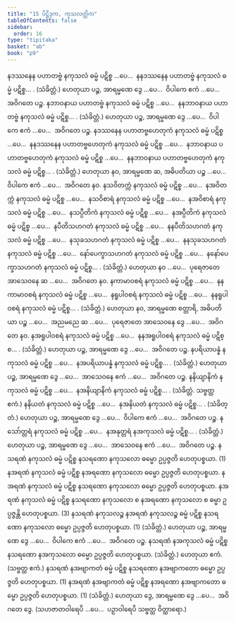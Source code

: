 ```yaml
---
title: "15 ပိဋ္ဌိဒုက, ကုသလတ္တိက"
tableOfContents: false
sidebar:
  order: 16
type: "tipitaka"
basket: "ab"
book: "p9"
---
```



<DynamicBreadcrumb />

<Division number="74" book="p9" e="ch" v="40" p="117">

<Paragraph number="180" book="p9">
နဒဿနေန ပဟာတဗ္ဗံ နကုသလံ ဓမ္မံ ပဋိစ္စ …ပေ…  နနဒဿနေန ပဟာတဗ္ဗံ နကုသလံ ဓမ္မံ ပဋိစ္စ… . (သံခိတ္တံ.)
</Paragraph>

<Paragraph number="181" book="p9">
ဟေတုယာ ပဉ္စ, အာရမ္မဏေ ဒွေ …ပေ…  ဝိပါကေ ဧကံ …ပေ…  အဝိဂတေ ပဉ္စ.
</Paragraph>

</Division>
<Division number="75" book="p9" e="ch" v="40" p="117">

<Paragraph number="182" book="p9">
နဘာဝနာယ ပဟာတဗ္ဗံ နကုသလံ ဓမ္မံ ပဋိစ္စ …ပေ…  နနဘာဝနာယ ပဟာတဗ္ဗံ နကုသလံ ဓမ္မံ ပဋိစ္စ… . (သံခိတ္တံ.)
</Paragraph>

<Paragraph number="183" book="p9">
ဟေတုယာ ပဉ္စ, အာရမ္မဏေ ဒွေ …ပေ…  ဝိပါကေ ဧကံ …ပေ…  အဝိဂတေ ပဉ္စ.
</Paragraph>

</Division>
<Division number="76" book="p9" e="ch" v="40" p="118">

<Paragraph number="184" book="p9">
နဒဿနေန ပဟာတဗ္ဗဟေတုကံ နကုသလံ ဓမ္မံ ပဋိစ္စ …ပေ…  နနဒဿနေန ပဟာတဗ္ဗဟေတုကံ နကုသလံ ဓမ္မံ ပဋိစ္စ …ပေ…  နဘာဝနာယ ပဟာတဗ္ဗဟေတုကံ နကုသလံ ဓမ္မံ ပဋိစ္စ …ပေ…  နနဘာဝနာယ ပဟာတဗ္ဗဟေတုကံ နကုသလံ ဓမ္မံ ပဋိစ္စ… . (သံခိတ္တံ.)
</Paragraph>

<Paragraph number="185" book="p9">
ဟေတုယာ နဝ, အာရမ္မဏေ ဆ, အဓိပတိယာ ပဉ္စ …ပေ…  ဝိပါကေ ဧကံ …ပေ…  အဝိဂတေ နဝ.
</Paragraph>

</Division>
<Division number="77" book="p9" e="ch" v="40" p="118">

<Paragraph number="186" book="p9">
နသဝိတက္ကံ နကုသလံ ဓမ္မံ ပဋိစ္စ …ပေ…  နအဝိတက္ကံ နကုသလံ ဓမ္မံ ပဋိစ္စ …ပေ…  နသဝိစာရံ နကုသလံ ဓမ္မံ ပဋိစ္စ …ပေ…  နအဝိစာရံ နကုသလံ ဓမ္မံ ပဋိစ္စ …ပေ…  နသပ္ပီတိကံ နကုသလံ ဓမ္မံ ပဋိစ္စ …ပေ…  နအပ္ပီတိကံ နကုသလံ ဓမ္မံ ပဋိစ္စ …ပေ…  နပီတိသဟဂတံ နကုသလံ ဓမ္မံ ပဋိစ္စ …ပေ…  နနပီတိသဟဂတံ နကုသလံ ဓမ္မံ ပဋိစ္စ …ပေ…  နသုခသဟဂတံ နကုသလံ ဓမ္မံ ပဋိစ္စ …ပေ…  နနသုခသဟဂတံ နကုသလံ ဓမ္မံ ပဋိစ္စ …ပေ…  နော်ပေက္ခာသဟဂတံ နကုသလံ ဓမ္မံ ပဋိစ္စ …ပေ…  နနော်ပေက္ခာသဟဂတံ နကုသလံ ဓမ္မံ ပဋိစ္စ… . (သံခိတ္တံ.)
</Paragraph>

<Paragraph number="187" book="p9">
ဟေတုယာ နဝ …ပေ…  ပုရေဇာတေ အာသေဝနေ ဆ …ပေ…  အဝိဂတေ နဝ.
</Paragraph>

</Division>
<Division number="78" book="p9" e="ch" v="40" p="118">

<Paragraph number="188" book="p9">
နကာမာဝစရံ နကုသလံ ဓမ္မံ ပဋိစ္စ …ပေ…  နနကာမာဝစရံ နကုသလံ ဓမ္မံ ပဋိစ္စ …ပေ…  နရူပါဝစရံ နကုသလံ ဓမ္မံ ပဋိစ္စ …ပေ…  နနရူပါဝစရံ နကုသလံ ဓမ္မံ ပဋိစ္စ… . (သံခိတ္တံ.)
</Paragraph>

<Paragraph number="189" book="p9">
ဟေတုယာ နဝ, အာရမ္မဏေ စတ္တာရိ, အဓိပတိယာ ပဉ္စ …ပေ…  အညမညေ ဆ …ပေ…  ပုရေဇာတေ အာသေဝနေ ဒွေ …ပေ…  အဝိဂတေ နဝ.
</Paragraph>

</Division>
<Division number="79" book="p9" e="ch" v="40" p="118">

<Paragraph number="190" book="p9">
နအရူပါဝစရံ နကုသလံ ဓမ္မံ ပဋိစ္စ …ပေ…  နနအရူပါဝစရံ နကုသလံ ဓမ္မံ ပဋိစ္စ… . (သံခိတ္တံ.)
</Paragraph>

<Paragraph number="191" book="p9">
ဟေတုယာ ပဉ္စ, အာရမ္မဏေ ဒွေ …ပေ…  အဝိဂတေ ပဉ္စ.
</Paragraph>

</Division>
<Division number="80" book="p9" e="ch" v="40" p="118">

<Paragraph number="192" book="p9">
နပရိယာပန္နံ နကုသလံ ဓမ္မံ ပဋိစ္စ …ပေ…  နအပရိယာပန္နံ နကုသလံ ဓမ္မံ ပဋိစ္စ… . (သံခိတ္တံ.)
</Paragraph>

<Paragraph number="193" book="p9">
ဟေတုယာ ပဉ္စ, အာရမ္မဏေ ဒွေ …ပေ…  အာသေဝနေ ဧကံ …ပေ…  အဝိဂတေ ပဉ္စ.
</Paragraph>

</Division>
<Division number="81" book="p9" e="ch" v="40" p="118">

<Paragraph number="194" book="p9">
နနိယျာနိကံ နကုသလံ ဓမ္မံ ပဋိစ္စ …ပေ…  နအနိယျာနိကံ နကုသလံ ဓမ္မံ ပဋိစ္စ… . (သံခိတ္တံ. သဗ္ဗတ္ထ ဧကံ.)
</Paragraph>

<Paragraph number="195" book="p9">
နနိယတံ နကုသလံ ဓမ္မံ ပဋိစ္စ …ပေ…  နအနိယတံ နကုသလံ ဓမ္မံ ပဋိစ္စ… . (သံခိတ္တံ.)
</Paragraph>

<Paragraph number="196" book="p9">
ဟေတုယာ ပဉ္စ, အာရမ္မဏေ ဒွေ …ပေ…  ဝိပါကေ ဧကံ …ပေ…  အဝိဂတေ ပဉ္စ.
</Paragraph>

</Division>
<Division number="82" book="p9" e="ch" v="40" p="118">

<Paragraph number="197" book="p9">
နသော်တ္တရံ နကုသလံ ဓမ္မံ ပဋိစ္စ …ပေ…  နအနုတ္တရံ နအကုသလံ ဓမ္မံ ပဋိစ္စ… . (သံခိတ္တံ.)
</Paragraph>

<Paragraph number="198" book="p9">
ဟေတုယာ ပဉ္စ, အာရမ္မဏေ ဒွေ …ပေ…  အာသေဝနေ ဧကံ …ပေ…  အဝိဂတေ ပဉ္စ.
</Paragraph>

</Division>
<Division number="83" book="p9" e="ch" v="40" p="118">

<Paragraph number="199" book="p9">
နသရဏံ နကုသလံ ဓမ္မံ ပဋိစ္စ နသရဏော နကုသလော ဓမ္မော ဥပ္ပဇ္ဇတိ ဟေတုပစ္စယာ. (1)
</Paragraph>

<Paragraph number="200" book="p9">
နအရဏံ နကုသလံ ဓမ္မံ ပဋိစ္စ နအရဏော နကုသလော ဓမ္မော ဥပ္ပဇ္ဇတိ ဟေတုပစ္စယာ. နအရဏံ နကုသလံ ဓမ္မံ ပဋိစ္စ နသရဏော နကုသလော ဓမ္မော ဥပ္ပဇ္ဇတိ ဟေတုပစ္စယာ. နအရဏံ နကုသလံ ဓမ္မံ ပဋိစ္စ နသရဏော နကုသလော စ နအရဏော နကုသလော စ ဓမ္မာ ဥပ္ပဇ္ဇန္တိ ဟေတုပစ္စယာ. (3)
</Paragraph>

<Paragraph number="201" book="p9">
နသရဏံ နကုသလဉ္စ နအရဏံ နကုသလဉ္စ ဓမ္မံ ပဋိစ္စ နသရဏော နကုသလော ဓမ္မော ဥပ္ပဇ္ဇတိ ဟေတုပစ္စယာ. (1) (သံခိတ္တံ.)
</Paragraph>

<Paragraph number="202" book="p9">
ဟေတုယာ ပဉ္စ, အာရမ္မဏေ ဒွေ …ပေ…  ဝိပါကေ ဧကံ …ပေ…  အဝိဂတေ ပဉ္စ.
</Paragraph>

</Division>
<Division number="84" book="p9" e="ch" v="40" p="119">

<Paragraph number="203" book="p9">
နသရဏံ နအကုသလံ ဓမ္မံ ပဋိစ္စ နသရဏော နအကုသလော ဓမ္မော ဥပ္ပဇ္ဇတိ ဟေတုပစ္စယာ. (သံခိတ္တံ.)
</Paragraph>

<Paragraph number="204" book="p9">
ဟေတုယာ ဧကံ. (သဗ္ဗတ္ထ ဧကံ.)
</Paragraph>

</Division>
<Division number="85" book="p9" e="ch" v="40" p="119">

<Paragraph number="205" book="p9">
နသရဏံ နအဗျာကတံ ဓမ္မံ ပဋိစ္စ နသရဏော နအဗျာကတော ဓမ္မော ဥပ္ပဇ္ဇတိ ဟေတုပစ္စယာ. (1)
</Paragraph>

<Paragraph number="206" book="p9">
နအရဏံ နအဗျာကတံ ဓမ္မံ ပဋိစ္စ နအရဏော နအဗျာကတော ဓမ္မော ဥပ္ပဇ္ဇတိ ဟေတုပစ္စယာ. (1) (သံခိတ္တံ.)
</Paragraph>

<Paragraph number="207" book="p9">
ဟေတုယာ ဒွေ, အာရမ္မဏေ ဒွေ …ပေ…  အဝိဂတေ ဒွေ.
</Paragraph>

<Paragraph number="208" book="p9">
(သဟဇာတဝါရေပိ …ပေ…  ပဉှာဝါရေပိ သဗ္ဗတ္ထ ဝိတ္ထာရော.)
</Paragraph>
</Division>